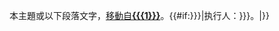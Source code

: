 <p class="notice metadata" id="spoiler" style="font-size: small">本主題或以下段落文字，<span style="text-decoration: underline;">移動自</span>'''[[{{{1}}}]]'''。{{#if:{{{2|{{{sign|}}}}}}|执行人：{{{2|{{{sign|}}}}}}。|}}</p><noinclude>
{{Documentation}}
</noinclude>